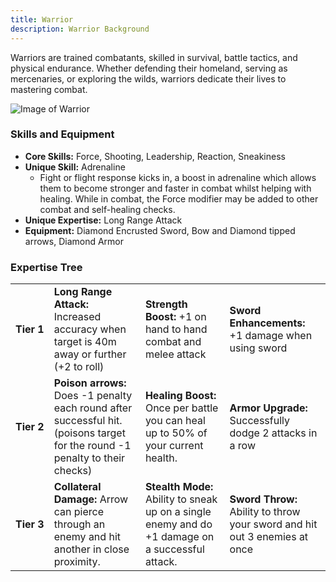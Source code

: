 ```yaml
---
title: Warrior
description: Warrior Background
---
```


Warriors are trained combatants, skilled in survival, battle tactics, and physical endurance. Whether defending their homeland, serving as mercenaries, or exploring the wilds, warriors dedicate their lives to mastering combat.

![Image of Warrior](../../../assets/background/warrior.png)

### Skills and Equipment

-   **Core Skills:** Force, Shooting, Leadership, Reaction, Sneakiness
-   **Unique Skill:** Adrenaline
    -   Fight or flight response kicks in, a boost in adrenaline which allows them to become stronger and faster in combat whilst helping with healing. While in combat, the Force modifier may be added to other combat and self-healing checks.
-   **Unique Expertise:** Long Range Attack
-   **Equipment:** Diamond Encrusted Sword, Bow and Diamond tipped arrows, Diamond Armor

### Expertise Tree

|                 |                                                                                                                               |                                                                                                  |                                                                            |
| --------------- | ----------------------------------------------------------------------------------------------------------------------------- | ------------------------------------------------------------------------------------------------ | -------------------------------------------------------------------------- |
| **Tier&nbsp;1** | **Long Range Attack:** Increased accuracy when target is 40m away or further (+2 to roll)                                     | **Strength Boost:** +1 on hand to hand combat and melee attack                                   | **Sword Enhancements:** +1 damage when using sword                         |
| **Tier&nbsp;2** | **Poison arrows:** Does -1 penalty each round after successful hit. (poisons target for the round -1 penalty to their checks) | **Healing Boost:** Once per battle you can heal up to 50% of your current health.                | **Armor Upgrade:** Successfully dodge 2 attacks in a row                   |
| **Tier&nbsp;3** | **Collateral Damage:** Arrow can pierce through an enemy and hit another in close proximity.                                  | **Stealth Mode:** Ability to sneak up on a single enemy and do +1 damage on a successful attack. | **Sword Throw:** Ability to throw your sword and hit out 3 enemies at once |
